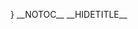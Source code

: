<templatestyles src="Startpage/styles.css" />
{{{{NAMESPACE}}:{{PAGENAME}}/Banner}}
<span></span>
{{{{NAMESPACE}}:{{PAGENAME}}/Image cards}}
<div class="sectionflex col2 frame">
<div>
==Management announcements==
{{{{NAMESPACE}}:{{PAGENAME}}/Blog}}
</div>
<div>
==Events==
{{{{NAMESPACE}}:{{PAGENAME}}/Events}}
</div>
</div>
<div class="sectionflex col3 background">
<div>
==Sales==
{{{{NAMESPACE}}:{{PAGENAME}}/Sales}}
</div>
<div>
==Production==
{{{{NAMESPACE}}:{{PAGENAME}}/Production}}
</div>
<div>
==HR==
{{{{NAMESPACE}}:{{PAGENAME}}/HR}}
</div>
</div>
<div class="sectionflex col2 frame">
<div>
==Meeting minutes==
{{{{NAMESPACE}}:{{PAGENAME}}/Minutes}}
</div>
<div>
==Contact==
{{{{NAMESPACE}}:{{PAGENAME}}/Contact}}
</div>
</div>
<div style="margin-top:10px">
<bs:tagcloud renderer="text" store="category" width="100%" showcount="true" minsize="5" maxsize="30" />
</div>
{{Dropdown|ddid=edit|Content={{#subpages:{{FULLPAGENAME}}|kidsonly=yes}}}}
__NOTOC__
__HIDETITLE__